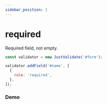 ```yaml
---
sidebar_position: 1
---
```


# required

Required field, not empty.

```js
const validator = new JustValidate('#form');

validator.addField('#name', [
  {
    rule: 'required',
  },
]);
```

### Demo

<Required />
